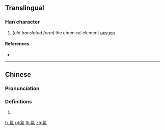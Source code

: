 {{also|氧}}
==Translingual==

===Han character===
{{Han char|rn=84|rad=气|as=09|sn=13|four=|canj=ONAMH|ids=⿹气昜}}

# (''old translated form'') the chemical element [[oxygen]]

====References====
* {{Han ref|kx=0600.021|dkj=17074|hdz=32013.080|uh=6C31|ud=27697}}

----

==Chinese==
{{zh-forms}}

===Pronunciation===
{{zh-pron
|m=yǎng
|c=joeng4
|mc=
|oc=
|cat=n
}}

===Definitions===
{{zh-hanzi}}

# {{rfdef|lang=zh}}

[[fr:氱]]
[[pl:氱]]
[[th:氱]]
[[zh:氱]]
